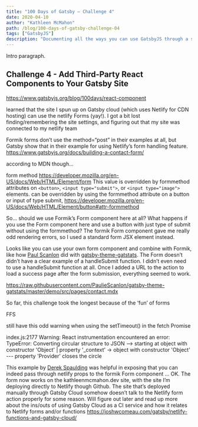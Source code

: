 ```yaml
---
title: "100 Days of Gatsby — Challenge 4"
date: 2020-04-10
author: "Kathleen McMahon"
path: /blog/100-days-of-gatsby-challenge-04
tags: ["GatsbyJS"]
description: "Documenting all the ways you can use GatsbyJS through a set of challenges."
---
```


Intro paragraph.

## Challenge 4 - Add Third-Party React Components to Your Gatsby Site

https://www.gatsbyjs.org/blog/100days/react-component

learned that the site I spun up on Gatsby cloud (which uses Netlify for CDN hosting) can use the netlify Forms (yay!). I got a bit lost finding/remembering the site settings, and figuring out that my site was connected to my netlify team

Formik forms don’t use the method=“post” in their examples at all, but Gatsby show that in their example for using Netlify’s form handling feature. https://www.gatsbyjs.org/docs/building-a-contact-form/

according to MDN though…

form method
https://developer.mozilla.org/en-US/docs/Web/HTML/Element/form
This value is overridden by formmethod attributes on `<button>`, `<input type="submit">`, or `<input type="image">` elements.
can be overridden by using the formmethod attribute
on a button or input of type submit,
https://developer.mozilla.org/en-US/docs/Web/HTML/Element/button#attr-formmethod

So… should we use Formik’s Form component here at all? What happens if you use the Form component here and use a button with just type of submit without using the formmethod? The formik Form component gave me really odd rendering errors, so I used a standard form JSX element instead.

Looks like you can use your own form component and combine with Formik, like how [Paul Scanlon](https://paulie.dev/) did with [gatsby-theme-gatstats](https://gatsby-theme-gatstats.netlify.com/). The Form doesn’t didn’t have a clear example of a handleSubmit function. I didn’t even need to use a handleSubmit function at all. Once I added a URL to the action to load a success page after the form submission, everything seemed to work.

https://raw.githubusercontent.com/PaulieScanlon/gatsby-theme-gatstats/master/demo/src/pages/contact.mdx

So far, this challenge took the longest because of the ‘fun’ of forms

FFS

still have this odd warning when using the setTimeout() in the fetch Promise

index.js:2177 Warning: React instrumentation encountered an error: TypeError: Converting circular structure to JSON
--> starting at object with constructor 'Object'
| property '\_context' -> object with constructor 'Object'
--- property 'Provider' closes the circle

This example by [Derek Spaulding](https://www.derekaspaulding.com/blog/simple-contact-form-with-gatsby-formik-and-netlify/) was helpful in exposing that you can indeed pass through netlify props to the formik Form component
…
OK. The form now works on the kathleenmcmahon.dev site, with the site I’m deploying directly to Netlify though Github. The site that’s deployed manually through Gatsby Cloud somehow doesn’t talk to the Netlify form action properly for some reason. Will figure out later and read up more about the ins/outs of using Gatsby Cloud as a CI service and how it relates to Netlify forms and/or functions
https://joshwcomeau.com/gatsby/netlify-functions-and-gatsby-cloud/

